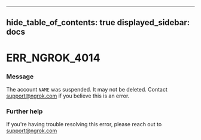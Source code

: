 

---
hide_table_of_contents: true
displayed_sidebar: docs
---


# ERR_NGROK_4014

### Message
The account `NAME` was suspended. It may not be deleted. Contact support@ngrok.com if you believe this is an error.

<ErrorDetails />



### Further help
If you're having trouble resolving this error, please reach out to [support@ngrok.com](mailto:support@ngrok.com?subject=Help%20with%20ERR_NGROK_4014)

